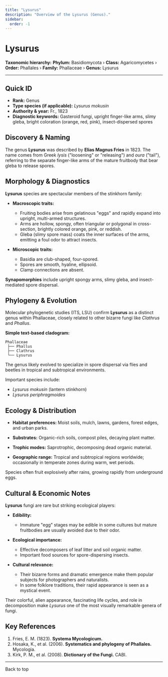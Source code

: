 ```yaml
---
title: "Lysurus"
description: "Overview of the Lysurus (Genus)."
sidebar:
  order: -1
---
```



# Lysurus <Badge variant="note" text="Genus" />

**Taxonomic hierarchy:** **Phylum:** Basidiomycota › **Class:** Agaricomycetes › **Order:** Phallales › **Family:** Phallaceae › **Genus:** Lysurus

---

## Quick ID
* **Rank:** Genus  
* **Type species (if applicable):** _Lysurus mokusin_  
* **Authority & year:** Fr., 1823  
* **Diagnostic keywords:** Gasteroid fungi, upright finger-like arms, slimy gleba, bright coloration (orange, red, pink), insect-dispersed spores  

## Discovery & Naming
The genus **Lysurus** was described by **Elias Magnus Fries** in 1823. The name comes from Greek _lysis_ ("loosening" or "releasing") and _oura_ ("tail"), referring to the separate finger-like arms of the mature fruitbody that bear gleba to release spores.

## Morphology & Diagnostics
**Lysurus** species are spectacular members of the stinkhorn family:

- **Macroscopic traits:**
  - Fruiting bodies arise from gelatinous "eggs" and rapidly expand into upright, multi-armed structures.
  - Arms are hollow, spongy, often triangular or polygonal in cross-section, brightly colored orange, pink, or reddish.
  - Gleba (slimy spore mass) coats the inner surfaces of the arms, emitting a foul odor to attract insects.

- **Microscopic traits:**
  - Basidia are club-shaped, four-spored.
  - Spores are smooth, hyaline, ellipsoid.
  - Clamp connections are absent.

**Synapomorphies** include upright spongy arms, slimy gleba, and insect-mediated spore dispersal.

## Phylogeny & Evolution
Molecular phylogenetic studies (ITS, LSU) confirm **Lysurus** as a distinct genus within Phallaceae, closely related to other bizarre fungi like _Clathrus_ and _Phallus_.

**Simple text-based cladogram:**
```
Phallaceae
 ├── Phallus
 ├── Clathrus
 └── Lysurus
```
The genus likely evolved to specialize in spore dispersal via flies and beetles in tropical and subtropical environments.

Important species include:

- _Lysurus mokusin_ (lantern stinkhorn)
- _Lysurus periphragmoides_

## Ecology & Distribution
- **Habitat preferences:** Moist soils, mulch, lawns, gardens, forest edges, and urban parks.
- **Substrates:** Organic-rich soils, compost piles, decaying plant matter.

- **Trophic modes:** Saprotrophic, decomposing dead organic material.

- **Geographic range:** Tropical and subtropical regions worldwide; occasionally in temperate zones during warm, wet periods.

Species often fruit explosively after rains, growing rapidly from underground eggs.

## Cultural & Economic Notes
**Lysurus** fungi are rare but striking ecological players:

- **Edibility:**
  - Immature "egg" stages may be edible in some cultures but mature fruitbodies are usually avoided due to their odor.

- **Ecological importance:**
  - Effective decomposers of leaf litter and soil organic matter.
  - Important food sources for spore-dispersing insects.

- **Cultural relevance:**
  - Their bizarre forms and dramatic emergence make them popular subjects for photographers and naturalists.
  - In some folklore traditions, their rapid appearance is seen as a mystical event.

Their colorful, alien appearance, fascinating life cycles, and role in decomposition make _Lysurus_ one of the most visually remarkable genera of fungi.

## Key References
1. Fries, E. M. (1823). **Systema Mycologicum.**  
2. Hosaka, K., et al. (2006). **Systematics and phylogeny of Phallales.** Mycologia.  
3. Kirk, P. M., et al. (2008). **Dictionary of the Fungi.** CABI.

---

<LinkButton href="#top" variant="minimal" icon="arrow-up">
  Back to top
</LinkButton>

